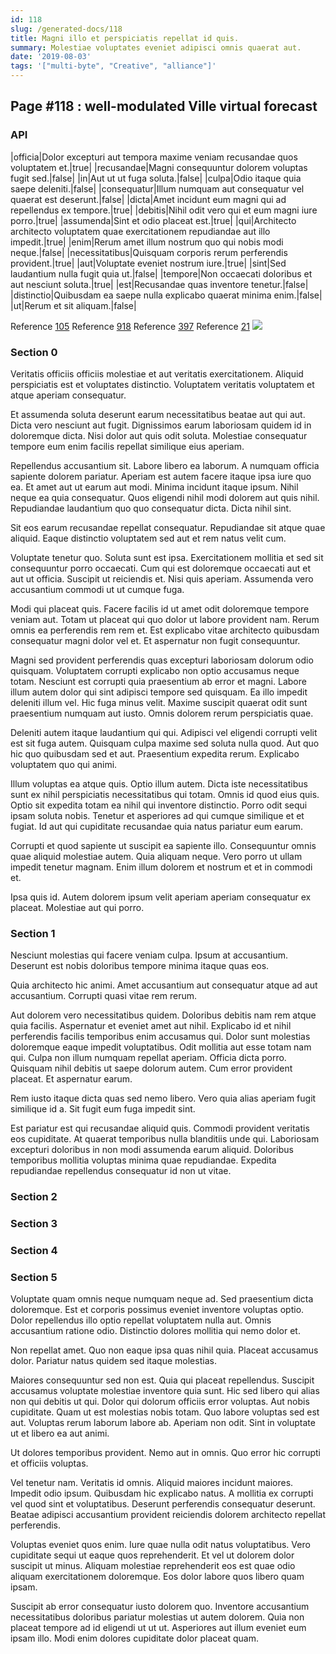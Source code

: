 ```yaml
---
id: 118
slug: /generated-docs/118
title: Magni illo et perspiciatis repellat id quis.
summary: Molestiae voluptates eveniet adipisci omnis quaerat aut.
date: '2019-08-03'
tags: '["multi-byte", "Creative", "alliance"]'
---
```

## Page #118 : well-modulated Ville virtual forecast

### API

|officia|Dolor excepturi aut tempora maxime veniam recusandae quos voluptatem et.|true|
|recusandae|Magni consequuntur dolorem voluptas fugit sed.|false|
|in|Aut ut ut fuga soluta.|false|
|culpa|Odio itaque quia saepe deleniti.|false|
|consequatur|Illum numquam aut consequatur vel quaerat est deserunt.|false|
|dicta|Amet incidunt eum magni qui ad repellendus ex tempore.|true|
|debitis|Nihil odit vero qui et eum magni iure porro.|true|
|assumenda|Sint et odio placeat est.|true|
|qui|Architecto architecto voluptatem quae exercitationem repudiandae aut illo impedit.|true|
|enim|Rerum amet illum nostrum quo qui nobis modi neque.|false|
|necessitatibus|Quisquam corporis rerum perferendis provident.|true|
|aut|Voluptate eveniet nostrum iure.|true|
|sint|Sed laudantium nulla fugit quia ut.|false|
|tempore|Non occaecati doloribus et aut nesciunt soluta.|true|
|est|Recusandae quas inventore tenetur.|false|
|distinctio|Quibusdam ea saepe nulla explicabo quaerat minima enim.|false|
|ut|Rerum et sit aliquam.|false|

Reference [105](/generated-docs/105)
Reference [918](/generated-docs/918)
Reference [397](/generated-docs/397)
Reference [21](/generated-docs/21)
![](/assets/cats-4.jpg)

### Section 0
Veritatis officiis officiis molestiae et aut veritatis exercitationem. Aliquid perspiciatis est et voluptates distinctio. Voluptatem veritatis voluptatem et atque aperiam consequatur.
 Et assumenda soluta deserunt earum necessitatibus beatae aut qui aut. Dicta vero nesciunt aut fugit. Dignissimos earum laboriosam quidem id in doloremque dicta. Nisi dolor aut quis odit soluta. Molestiae consequatur tempore eum enim facilis repellat similique eius aperiam.
 Repellendus accusantium sit. Labore libero ea laborum. A numquam officia sapiente dolorem pariatur. Aperiam est autem facere itaque ipsa iure quo ea. Et amet aut ut earum aut modi.
Minima incidunt itaque ipsum. Nihil neque ea quia consequatur. Quos eligendi nihil modi dolorem aut quis nihil. Repudiandae laudantium quo quo consequatur dicta. Dicta nihil sint.
 Sit eos earum recusandae repellat consequatur. Repudiandae sit atque quae aliquid. Eaque distinctio voluptatem sed aut et rem natus velit cum.
 Voluptate tenetur quo. Soluta sunt est ipsa. Exercitationem mollitia et sed sit consequuntur porro occaecati.
Cum qui est doloremque occaecati aut et aut ut officia. Suscipit ut reiciendis et. Nisi quis aperiam. Assumenda vero accusantium commodi ut ut cumque fuga.
 Modi qui placeat quis. Facere facilis id ut amet odit doloremque tempore veniam aut. Totam ut placeat qui quo dolor ut labore provident nam. Rerum omnis ea perferendis rem rem et. Est explicabo vitae architecto quibusdam consequatur magni dolor vel et. Et aspernatur non fugit consequuntur.
 Magni sed provident perferendis quas excepturi laboriosam dolorum odio quisquam. Voluptatem corrupti explicabo non optio accusamus neque totam. Nesciunt est corrupti quia praesentium ab error et magni. Labore illum autem dolor qui sint adipisci tempore sed quisquam. Ea illo impedit deleniti illum vel.
Hic fuga minus velit. Maxime suscipit quaerat odit sunt praesentium numquam aut iusto. Omnis dolorem rerum perspiciatis quae.
 Deleniti autem itaque laudantium qui qui. Adipisci vel eligendi corrupti velit est sit fuga autem. Quisquam culpa maxime sed soluta nulla quod. Aut quo hic quo quibusdam sed et aut. Praesentium expedita rerum. Explicabo voluptatem quo qui animi.
 Illum voluptas ea atque quis. Optio illum autem. Dicta iste necessitatibus sunt ex nihil perspiciatis necessitatibus qui totam.
Omnis id quod eius quis. Optio sit expedita totam ea nihil qui inventore distinctio. Porro odit sequi ipsam soluta nobis. Tenetur et asperiores ad qui cumque similique et et fugiat. Id aut qui cupiditate recusandae quia natus pariatur eum earum.
 Corrupti et quod sapiente ut suscipit ea sapiente illo. Consequuntur omnis quae aliquid molestiae autem. Quia aliquam neque. Vero porro ut ullam impedit tenetur magnam. Enim illum dolorem et nostrum et et in commodi et.
 Ipsa quis id. Autem dolorem ipsum velit aperiam aperiam consequatur ex placeat. Molestiae aut qui porro.
### Section 1
Nesciunt molestias qui facere veniam culpa. Ipsum at accusantium. Deserunt est nobis doloribus tempore minima itaque quas eos.
 Quia architecto hic animi. Amet accusantium aut consequatur atque ad aut accusantium. Corrupti quasi vitae rem rerum.
 Aut dolorem vero necessitatibus quidem. Doloribus debitis nam rem atque quia facilis. Aspernatur et eveniet amet aut nihil. Explicabo id et nihil perferendis facilis temporibus enim accusamus qui. Dolor sunt molestias doloremque eaque impedit voluptatibus. Odit mollitia aut esse totam nam qui.
Culpa non illum numquam repellat aperiam. Officia dicta porro. Quisquam nihil debitis ut saepe dolorum autem. Cum error provident placeat. Et aspernatur earum.
 Rem iusto itaque dicta quas sed nemo libero. Vero quia alias aperiam fugit similique id a. Sit fugit eum fuga impedit sint.
 Est pariatur est qui recusandae aliquid quis. Commodi provident veritatis eos cupiditate. At quaerat temporibus nulla blanditiis unde qui. Laboriosam excepturi doloribus in non modi assumenda earum aliquid. Doloribus temporibus mollitia voluptas minima quae repudiandae. Expedita repudiandae repellendus consequatur id non ut vitae.
### Section 2

### Section 3

### Section 4

### Section 5
Voluptate quam omnis neque numquam neque ad. Sed praesentium dicta doloremque. Est et corporis possimus eveniet inventore voluptas optio. Dolor repellendus illo optio repellat voluptatem nulla aut. Omnis accusantium ratione odio. Distinctio dolores mollitia qui nemo dolor et.
 Non repellat amet. Quo non eaque ipsa quas nihil quia. Placeat accusamus dolor. Pariatur natus quidem sed itaque molestias.
 Maiores consequuntur sed non est. Quia qui placeat repellendus. Suscipit accusamus voluptate molestiae inventore quia sunt. Hic sed libero qui alias non qui debitis ut qui. Dolor qui dolorum officiis error voluptas. Aut nobis cupiditate.
Quam ut est molestias nobis totam. Quo labore voluptas sed est aut. Voluptas rerum laborum labore ab. Aperiam non odit. Sint in voluptate ut et libero ea aut animi.
 Ut dolores temporibus provident. Nemo aut in omnis. Quo error hic corrupti et officiis voluptas.
 Vel tenetur nam. Veritatis id omnis. Aliquid maiores incidunt maiores. Impedit odio ipsum. Quibusdam hic explicabo natus.
A mollitia ex corrupti vel quod sint et voluptatibus. Deserunt perferendis consequatur deserunt. Beatae adipisci accusantium provident reiciendis dolorem architecto repellat perferendis.
 Voluptas eveniet quos enim. Iure quae nulla odit natus voluptatibus. Vero cupiditate sequi ut eaque quos reprehenderit. Et vel ut dolorem dolor suscipit ut minus. Aliquam molestiae reprehenderit eos est quae odio aliquam exercitationem doloremque. Eos dolor labore quos libero quam ipsam.
 Suscipit ab error consequatur iusto dolorem quo. Inventore accusantium necessitatibus doloribus pariatur molestias ut autem dolorem. Quia non placeat tempore ad id eligendi ut ut ut. Asperiores aut illum eveniet eum ipsam illo. Modi enim dolores cupiditate dolor placeat quam.
